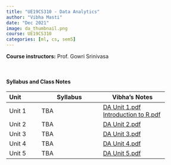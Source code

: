 ```yaml
---
title: "UE19CS310 - Data Analytics"
author: "Vibha Masti"
date: "Dec 2021"
image: da_thumbnail.png
course: UE19CS310
categories: [ml, cs, sem5]
---
```


**Course instructors:** Prof. Gowri Srinivasa

<br>


#### Syllabus and Class Notes

| Unit              | Syllabus                         |       Vibha's Notes                |
| :---------------- | -------------------------------- | ---------------------------------- |
| Unit 1            |  TBA  | [DA Unit 1.pdf](DA%20Unit%201.pdf) \
                              [Introduction to R.pdf](IntroToR%20-%20Vibha%20Masti.pdf) |
| Unit 2            | TBA | [DA Unit 2.pdf](DA%20Unit%202.pdf) |
| Unit 3            | TBA  | [DA Unit 3.pdf](DA%20Unit%203.pdf) |
| Unit 4            | TBA | [DA Unit 4.pdf](DA%20Unit%204.pdf) |
| Unit 5            | TBA | [DA Unit 5.pdf](DA%20Unit%205.pdf) |


<br>


<!-- #### Textbooks: 

-  **T1**: "Learning PHP, MySQL & JavaScript", Robin Nixon. May 2018, 5th edition, O'Reilly Media, Inc.
-  **T2**: "Pro MERN Stack: Full Stack Web App Development with Mongo, Express, React, and Node", by Vasan Subramanian. March 2017, Apress

<br>

#### Reference Books:

- **R1**: "Beginning Node.js, Express & MongoDB Development", Greg Lim, July 2019
- **R2**: "Learning React, Functional Web Development with React and Redux", Alex Banks and Eve Porcello, May 2017, O'Reilly Media, Inc.

<br> -->
